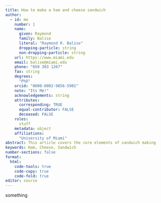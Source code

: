 ```yaml
---
title: How to make a ham and cheese sandwich
author:
  - id: me
    number: 1
    name:
      given: Raymond
      family: Balise
      literal: "Raymond R. Balise"
      dropping-particle: string
      non-dropping-particle: string
    url: https://www.miami.edu
    email: balise@miami.edu
    phone: "650 303 1267"
    fax: string
    degrees:
      "PhD"
    orcid: "0000-0002-9856-5901"
    note: "Its Me!"
    acknowledgements: string
    attributes:
      corresponding: TRUE
      equal-contributor: FALSE
      deceased: FALSE
    roles:
      stuff
    metadata: object
    affiliations:
      "University of Miami"
abstract: This article covers the core elements of sandwich making
keywords: Ham, Cheese, Sandwich
number-sections: false
format: 
  html: 
    code-tools: true
    code-copy: true
    code-fold: true
editor: source
---
```

something